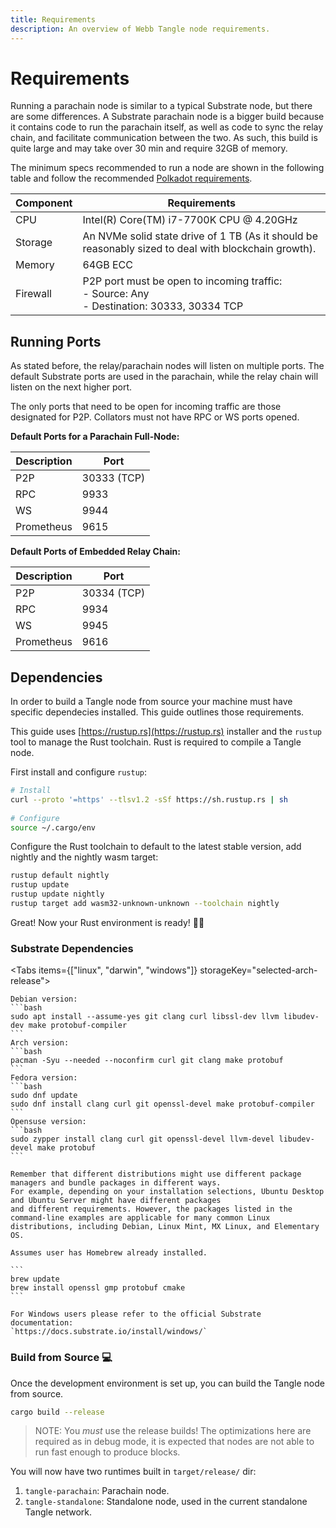 ```yaml
---
title: Requirements
description: An overview of Webb Tangle node requirements.
---
```



# Requirements

Running a parachain node is similar to a typical Substrate node, but there are some differences. A Substrate parachain node
is a bigger build because it contains code to run the parachain itself, as well as code to sync the relay chain, and
facilitate communication between the two. As such, this build is quite large and may take over 30 min and require 32GB of memory.

The minimum specs recommended to run a node are shown in the following table and follow the recommended [Polkadot requirements](https://wiki.polkadot.network/docs/maintain-guides-how-to-validate-polkadot#requirements).

| Component | Requirements                                                                                           |
| --------- | ------------------------------------------------------------------------------------------------------ |
| CPU       | Intel(R) Core(TM) i7-7700K CPU @ 4.20GHz                                                               |
| Storage   | An NVMe solid state drive of 1 TB (As it should be reasonably sized to deal with blockchain growth).   |
| Memory    | 64GB ECC                                                                                               |
| Firewall  | P2P port must be open to incoming traffic: <br /> - Source: Any <br /> - Destination: 30333, 30334 TCP |

## Running Ports

As stated before, the relay/parachain nodes will listen on multiple ports. The default Substrate ports are used in the parachain,
while the relay chain will listen on the next higher port.

The only ports that need to be open for incoming traffic are those designated for P2P. Collators must not have RPC or WS ports opened.

**Default Ports for a Parachain Full-Node:**

| Description | Port        |
| ----------- | ----------- |
| P2P         | 30333 (TCP) |
| RPC         | 9933        |
| WS          | 9944        |
| Prometheus  | 9615        |

**Default Ports of Embedded Relay Chain:**

| Description | Port        |
| ----------- | ----------- |
| P2P         | 30334 (TCP) |
| RPC         | 9934        |
| WS          | 9945        |
| Prometheus  | 9616        |

## Dependencies 

In order to build a Tangle node from source your machine must have specific dependecies installed. This guide 
outlines those requirements.

This guide uses [https://rustup.rs](https://rustup.rs) installer and the `rustup` tool to manage the Rust toolchain. Rust is required to 
compile a Tangle node. 

First install and configure `rustup`:

```bash
# Install
curl --proto '=https' --tlsv1.2 -sSf https://sh.rustup.rs | sh
 
# Configure
source ~/.cargo/env
```

Configure the Rust toolchain to default to the latest stable version, add nightly and the nightly wasm target:

```bash
rustup default nightly
rustup update
rustup update nightly
rustup target add wasm32-unknown-unknown --toolchain nightly
```

Great! Now your Rust environment is ready! 🚀🚀

### Substrate Dependencies

<Tabs items={["linux", "darwin", "windows"]} storageKey="selected-arch-release">
  <Tab>

    Debian version:
    ```bash
    sudo apt install --assume-yes git clang curl libssl-dev llvm libudev-dev make protobuf-compiler
    ```
    Arch version:
    ```bash
    pacman -Syu --needed --noconfirm curl git clang make protobuf
    ```
    Fedora version:
    ```bash
    sudo dnf update
    sudo dnf install clang curl git openssl-devel make protobuf-compiler
    ```
    Opensuse version:
    ```bash
    sudo zypper install clang curl git openssl-devel llvm-devel libudev-devel make protobuf
    ```

    Remember that different distributions might use different package managers and bundle packages in different ways. 
    For example, depending on your installation selections, Ubuntu Desktop and Ubuntu Server might have different packages 
    and different requirements. However, the packages listed in the command-line examples are applicable for many common Linux 
    distributions, including Debian, Linux Mint, MX Linux, and Elementary OS.

  </Tab>
  <Tab>

    Assumes user has Homebrew already installed. 

    ```
    brew update
    brew install openssl gmp protobuf cmake
    ```

  </Tab>
  <Tab>

    For Windows users please refer to the official Substrate documentation:
    `https://docs.substrate.io/install/windows/`

  </Tab>
</Tabs>


### Build from Source 💻

Once the development environment is set up, you can build the Tangle node from source. 

```bash
cargo build --release
```

> NOTE: You _must_ use the release builds! The optimizations here are required
> as in debug mode, it is expected that nodes are not able to run fast enough to produce blocks.

You will now have two runtimes built in `target/release/` dir:

1. `tangle-parachain`: Parachain node.
2. `tangle-standalone`: Standalone node, used in the current standalone Tangle network.